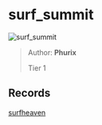 
# surf_summit

![surf_summit](https://raw.githubusercontent.com/Sayt123/SurfMapPics/Maps-and-bonuses/csgo/surf_summit.jpg)

> Author: **Phurix**
>
> Tier 1

## Records

[surfheaven](https://surfheaven.eu/map/surf_summit)
